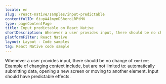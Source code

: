 ```yaml
---
locale: en
slug: /react-native/samples/input-predictable
contentfulID: 6iupA41mynDSheroLRPtMN
type: pageContentPage
title: Input predictable on React Native
shortDescription: Whenever a user provides input, there should be no change of context.
platformFilter: React Native
layout: Layout - Code samples
tag: React Native code sample
---
```


Whenever a user provides input, there should be no change of `context`. Example of changing context include, but are not limited to: automatically submitting data, opening a new screen or moving to another element. Input should have predictable effects.

<CodeSample id="input-predictable" locale="en" platform="react native"/>